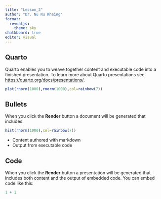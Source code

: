---
title: "Lesson_2"
author: "Dr. Nu Nu Khaing"
format: 
  revealjs: 
    theme: sky
chalkboard: true 
editor: visual
---

## Quarto

Quarto enables you to weave together content and executable code into a finished presentation. To learn more about Quarto presentations see <https://quarto.org/docs/presentations/>.

```{r}
plot(rnorm(1000),rnorm(1000),col=rainbow(7))
```

## Bullets

When you click the **Render** button a document will be generated that includes:

```{r}
hist(rnorm(1000),col=rainbow(7))
```

-   Content authored with markdown
-   Output from executable code

## Code

When you click the **Render** button a presentation will be generated that includes both content and the output of embedded code. You can embed code like this:

```{r}
1 + 1
```
